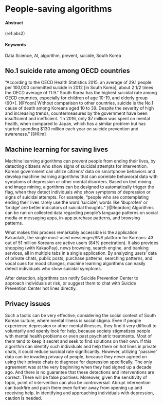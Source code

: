 # People-saving algorithms {#Stop-the-killing}

#### Abstract {-}

(ref:abs2)

#### Keywords {-}

Data Science, AI, algorithm, prevent, suicide, South Korea

## No.1 suicide rate among OECD countries

"According to the OECD Health Statistics 2015, an average of 29.1 people per 100,000 committed suicide in 2012 [in South Korea], about 2 1/2 times the OECD average of 11.9." South Korea has the highest suicidal rate among OECD countries, especially for children of age 10-19, and elderly group (60+). [@Yoon] Without comparison to other countries, suicide is the No.1 cause of death among Koreans aged 10 to 39. Despite the severity of high and increasing trends, countermeasures by the government have been insufficient and inefficient. "In 2016, only $7 million was spent on mental health, when compared to Japan, which has a similar problem but has started spending $130 million each year on suicide prevention and awareness." [@Kim]



## Machine learning for saving lives

Machine learning algorithms can prevent people from ending their lives, by detecting citizens who show signs of suicidal attempts for intervention. Korean government can utilize citizens' data on smartphone behaviors and develop machine learning algorithms that can correlate behavioral data with symptoms of depression or other mental disorders. Based on text mining and image mining, algorithms can be designed to automatically trigger the flag, when they detect individuals who show symptoms of depression or signs of suicidal attempts. For example, "people who are contemplating ending their lives rarely use the word 'suicide'; words like 'ibuprofen' or 'bridge' are better indicators of suicidal thoughts." [@Reardon] Algorithms can be run on collected data regarding people's language patterns on social media or messaging apps, in-app purchase patterns, and browsing patterns.

What makes this process remarkably accessible is the application Kakaotalk, the single most-used messenger/SNS platform for Koreans: 43 out of 51 million Koreans are active users (84% penetration). It also provides shopping (with KakaoPay), news browsing, search engine, and banking services, all in multiple tabs in a single application. By analyzing users' data of private chats, public posts, purchase patterns, searching patterns, and vocal cues for mood changes, machine learning algorithms can easily detect individuals who show suicidal symptoms.

After detection, algorithms can notify Suicide Prevention Center to approach individuals at risk, or suggest them to chat with Suicide Prevention Center hot lines directly.


## Privacy issues

Such a tactic can be very effective, considering the social context of South Korean culture, where mental illness is social stigma. Even if people experience depression or other mental illnesses, they find it very difficult to voluntarily and openly look for help, because society stigmatizes people with mental health problems or even past psychiatric treatments. Most of them tend to keep it secret and seek to find solutions on their own. If this algorithm can identify such individuals and help them on hot lines in private chats, it could reduce suicidal rate significantly.
However, utilizing "passive" data can be invading privacy of people, because they never agreed on using their private chats to diagnose for depression specifically. The only agreement was at the very beginning when they had signed up a decade ago. And there is no guarantee that these detections and interventions are correct. There will be false positives.
Moreover, given the sensitivity of topic, point of intervention can also be controversial. Abrupt intervention can backfire and push them even further away from opening up and receiving help. In identifying and approaching individuals with depression, caution is needed.
